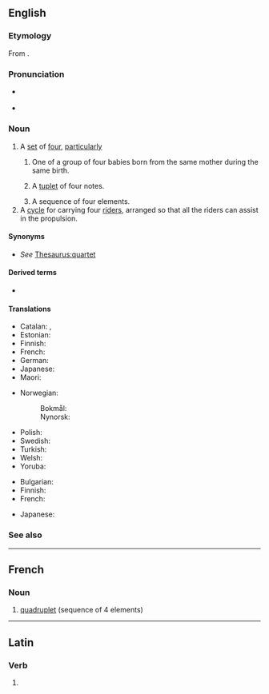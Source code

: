 ==English==
{{wikipedia}}

===Etymology===
From {{suffix|en|quadruple|et}}.

===Pronunciation===
* {{a|RP}} {{IPA|en|/kwɒˈdɹʌplət/|/kwɑˈdɹuːplət/}}
* {{a|US|Canada}} {{IPA|en|/kwɑˈdɹʌplət/|/kwɑˈdɹuplət/}}

===Noun===
{{en-noun}}

# A [[set]] of [[four]], [[particularly]]
#: {{coord|en|singlet|couplet|triplet|quadruplet|tetraplet|quintuplet|pentuplet|sextuplet|septuplet|octuplet|nonuplet|decuplet|centuplet|multiplet}}
## One of a group of four babies born from the same mother during the same birth.
## {{lb|en|music}} A [[tuplet]] of four notes.
## A sequence of four elements.
# A [[cycle]] for carrying four [[rider]]s, arranged so that all the riders can assist in the propulsion.

====Synonyms====
* ''See'' [[Thesaurus:quartet]]

====Derived terms====
* {{l|en|prime quadruplet}}

====Translations====
{{trans-top|infant born as one of four}}
* Catalan: {{t|ca|quadrigemin|m}}, {{t|ca|quadrigèmina|f}}
* Estonian: {{t|et|nelikud|p}}
* Finnish: {{t+|fi|nelonen}}
* French: {{t+|fr|quadruplé}}
* German: {{t+|de|Vierling|m}}
* Japanese: {{t+|ja|四つ子|tr=yotsugo|sc=Jpan}}
* Maori: {{t|mi|māhanga whā}}
{{trans-mid}}
* Norwegian:
*: Bokmål: {{t|nb|firling|m}}
*: Nynorsk: {{t|nn|firling|m}}
* Polish: {{t+|pl|czworaczek|m}}
* Swedish: {{t|sv|fyrling|c}}
* Turkish: {{t+|tr|dördüz}}
* Welsh: {{t|cy|pedrybled|m}}
* Yoruba: {{t|yo|ìbẹ́rin}}
{{trans-bottom}}

{{trans-top|sequence of four elements}}
* Bulgarian: {{t+|bg|четворка|f}}
* Finnish: {{t+|fi|nelikko}}
* French: {{t+|fr|quadruplet}}
{{trans-mid}}
* Japanese: {{t|ja|四つ組|tr=よつぐみ, yotsu-gumi}}
{{trans-bottom}}

===See also===
{{coefficient}}
{{c|en|Four}}
----

==French==

===Noun===
{{fr-noun|m}}

# [[#Noun|quadruplet]] (sequence of 4 elements)

----

==Latin==

===Verb===
{{la-verb-form|quadruplet}}

# {{inflection of|la|quadruplō||3|s|pres|act|sub}}